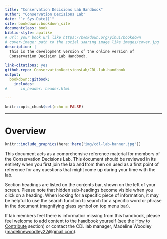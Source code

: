 ```yaml
--- 
title: "Conservation Decisions Lab Handbook"
author: "Conservation Decisions Lab"
date: "`r Sys.Date()`"
site: bookdown::bookdown_site
documentclass: book
biblio-style: apalike
# url: your book url like https://bookdown.org/yihui/bookdown
# cover-image: path to the social sharing image like images/cover.jpg
description: |
  This is the development version of the online version of
  Conservation Decision Lab Handbook.
  
link-citations: yes
github-repo: ConservationDecisionsLab/CDL-lab-handbook
output:
  bookdown::gitbook:
    includes:
#      in_header: header.html

---
```



```r
knitr::opts_chunk$set(echo = FALSE)

```

---
# Overview {-#overview}

```r
knitr::include_graphics(here::here("img/cdl-lab-banner.jpg"))
```

This document acts as a comprehensive reference material for members of the Conservation Decisions Lab. This document should be reviewed in its entirety when you first join the lab and from then on used as a first point of reference for any questions that might come up during your time with the lab.

Section headings are listed on the contents bar, shown on the left of your screen. Please note that hidden sub-headings become visible when you click on a heading. When looking for a specific piece of information, it may be helpful to use the search function to search for a specific word or phrase in the document (magnifying glass symbol on top menu bar).

If lab members feel there is information missing from this handbook, please feel welcome to add content to the handbook yourself (see the [How to Contribute](#howtocontribute) section) or contact the CDL lab manager, Madeline Woodley (<madelinewoodley22@gmail.com>).





